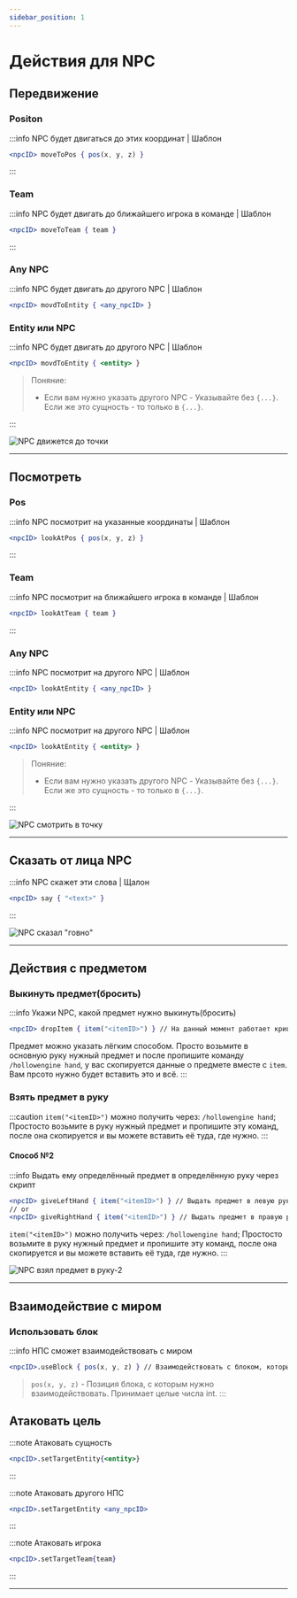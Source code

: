 ```yaml
---
sidebar_position: 1
---
```


# Действия для NPC

## Передвижение

### Positon

:::info NPC будет двигаться до этих координат | Шаблон
```jsx
<npcID> moveToPos { pos(x, y, z) }
```
:::

### Team

:::info NPC будет двигать до ближайшего игрока в команде | Шаблон
```jsx
<npcID> moveToTeam { team }
```
:::


### Any NPC

:::info NPC будет двигать до другого NPC | Шаблон
```jsx
<npcID> movdToEntity { <any_npcID> }
```

### Entity или NPC

:::info NPC будет двигать до другого NPC | Шаблон
```jsx
<npcID> movdToEntity { <entity> }
```
> Поняние:
> - Если вам нужно указать другого NPC - Указывайте без `{...}`. Если же это сущность - то только в `{...}`.

:::

![NPC движется до точки](../../.resourses/npc-move.gif)

---

## Посмотреть

### Pos

:::info NPC посмотрит на указанные координаты | Шаблон
```jsx
<npcID> lookAtPos { pos(x, y, z) }
```
:::

### Team

:::info NPC посмотрит на ближайшего игрока в команде | Шаблон
```jsx
<npcID> lookAtTeam { team }
```
:::


### Any NPC

:::info NPC посмотрит на другого NPC | Шаблон
```jsx
<npcID> lookAtEntity { <any_npcID> }
```

### Entity или NPC

:::info NPC посмотрит на другого NPC | Шаблон
```jsx
<npcID> lookAtEntity { <entity> }
```
> Поняние:
> - Если вам нужно указать другого NPC - Указывайте без `{...}`. Если же это сущность - то только в `{...}`.

:::

![NPC смотрить в точку](../../.resourses/npc-look.gif)

---

## Сказать от лица NPC

:::info NPC скажет эти слова | Щалон
```jsx
<npcID> say { "<text>" }
```
:::

![NPC сказал "говно"](../../.resourses/npc-say.gif)

---

## Действия с предметом

### Выкинуть предмет(бросить)

:::info Укажи NPC, какой предмет нужно выкинуть(бросить)
```jsx
<npcID> dropItem { item("<itemID>") } // На данный момент работает криво, кидает только на Юг. Ждём патча.
```
Предмет можно указать лёгким способом. Просто возьмите в основную руку нужный предмет и после пропишите команду `/hollowengine hand`, у вас скопируется данные о предмете вместе с `item`. Вам прсото нужно будет вставить это и всё.
:::

### Взять предмет в руку

:::caution
`item("<itemID>")` можно получить через: `/hollowengine hand`; Простосто возьмите в руку нужный предмет и пропишите эту команд, после она скопируется и вы можете вставить её туда, где нужно.
:::

#### Способ №2

:::info Выдать ему определённый предмет в определённую руку через скрипт
```jsx
<npcID> giveLeftHand { item("<itemID>") } // Выдать предмет в левую руку
// or
<npcID> giveRightHand { item("<itemID>") } // Выдать предмет в правую руку
```
`item("<itemID>")` можно получить через: `/hollowengine hand`; Простосто возьмите в руку нужный предмет и пропишите эту команд, после она скопируется и вы можете вставить её туда, где нужно.
:::

![NPC взял предмет в руку-2](../../.resourses/npc-give-item2.gif)

---

## Взаимодействие с миром

### Использовать блок

:::info НПС сможет взаимодействовать с миром
```jsx
<npcID>.useBlock { pos(x, y, z) } // Взаимодействовать с блоком, который находится на координатах x, y, z
```
> `pos(x, y, z)` - Позиция блока, с которым нужно взаимодействовать. Принимает целые числа int.
:::

## Атаковать цель

:::note Атаковать сущность
```jsx
<npcID>.setTargetEntity{<entity>}
```
:::

:::note Атаковать другого НПС
```jsx
<npcID>.setTargetEntity <any_npcID>
```
:::

:::note Атаковать игрока
```jsx
<npcID>.setTargetTeam{team}
```
:::

---

